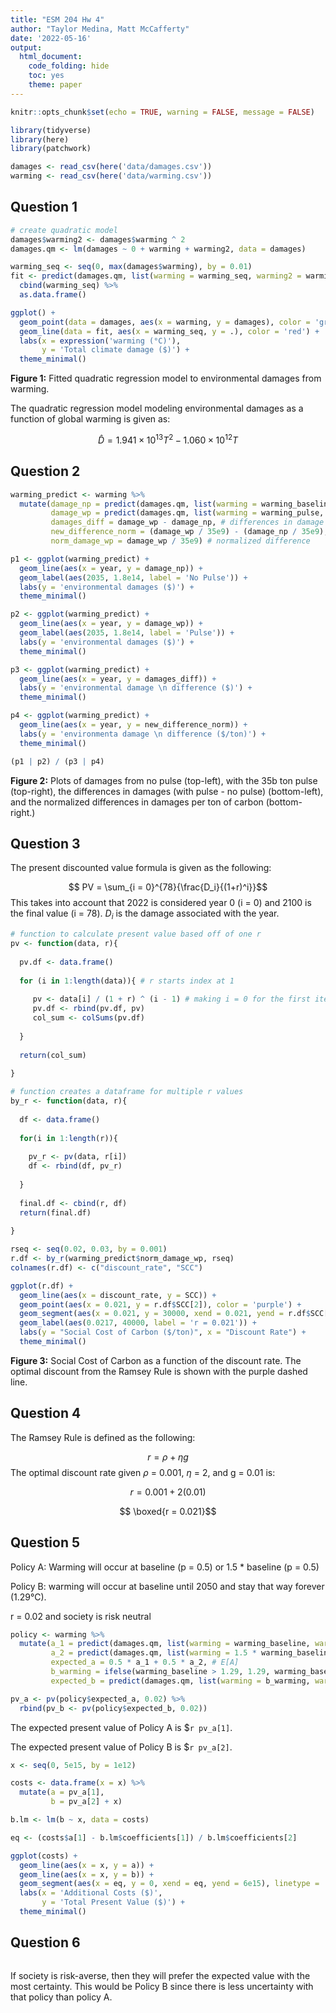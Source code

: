 ```yaml
---
title: "ESM 204 Hw 4"
author: "Taylor Medina, Matt McCafferty"
date: '2022-05-16'
output:
  html_document: 
    code_folding: hide
    toc: yes
    theme: paper
---
```


```r
knitr::opts_chunk$set(echo = TRUE, warning = FALSE, message = FALSE)

library(tidyverse)
library(here)
library(patchwork)
```

```r
damages <- read_csv(here('data/damages.csv'))
warming <- read_csv(here('data/warming.csv'))
```

## Question 1

```r
# create quadratic model
damages$warming2 <- damages$warming ^ 2
damages.qm <- lm(damages ~ 0 + warming + warming2, data = damages)

warming_seq <- seq(0, max(damages$warming), by = 0.01)
fit <- predict(damages.qm, list(warming = warming_seq, warming2 = warming_seq ^ 2)) %>% 
  cbind(warming_seq) %>% 
  as.data.frame()

ggplot() +
  geom_point(data = damages, aes(x = warming, y = damages), color = 'grey') +
  geom_line(data = fit, aes(x = warming_seq, y = .), color = 'red') +
  labs(x = expression('warming (°C)'),
       y = 'Total climate damage ($)') +
  theme_minimal()
```

**Figure 1:** Fitted quadratic regression model to environmental damages from warming.

The quadratic regression model modeling environmental damages as a function of global warming is given as:

$$ \hat D = 1.941 \times 10^{13} T ^ 2 - 1.060 \times 10^{12} T $$

## Question 2

```r
warming_predict <- warming %>% 
  mutate(damage_np = predict(damages.qm, list(warming = warming_baseline, warming2 = warming_baseline^2)), # damage without pulse
         damage_wp = predict(damages.qm, list(warming = warming_pulse, warming2 = warming_pulse^2)), # damage with pulse
         damages_diff = damage_wp - damage_np, # differences in damage
         new_difference_norm = (damage_wp / 35e9) - (damage_np / 35e9),
         norm_damage_wp = damage_wp / 35e9) # normalized difference

p1 <- ggplot(warming_predict) +
  geom_line(aes(x = year, y = damage_np)) +
  geom_label(aes(2035, 1.8e14, label = 'No Pulse')) +
  labs(y = 'environmental damages ($)') +
  theme_minimal()

p2 <- ggplot(warming_predict) +
  geom_line(aes(x = year, y = damage_wp)) +
  geom_label(aes(2035, 1.8e14, label = 'Pulse')) +
  labs(y = 'environmental damages ($)') +
  theme_minimal()

p3 <- ggplot(warming_predict) +
  geom_line(aes(x = year, y = damages_diff)) +
  labs(y = 'environmental damage \n difference ($)') +
  theme_minimal()

p4 <- ggplot(warming_predict) +
  geom_line(aes(x = year, y = new_difference_norm)) +
  labs(y = 'environmenta damage \n difference ($/ton)') +
  theme_minimal()

(p1 | p2) / (p3 | p4)

```

**Figure 2:** Plots of damages from no pulse (top-left), with the 35b ton pulse (top-right), the differences in damages (with pulse - no pulse) (bottom-left), and the normalized differences in damages per ton of carbon (bottom-right.)

## Question 3

The present discounted value formula is given as the following:

$$ PV = \sum_{i = 0}^{78}{\frac{D_i}{(1+r)^i}}$$
This takes into account that 2022 is considered year 0 (i = 0) and 2100 is the final value (i = 78). $D_i$ is the damage associated with the year.

```r
# function to calculate present value based off of one r
pv <- function(data, r){
  
  pv.df <- data.frame()
  
  for (i in 1:length(data)){ # r starts index at 1
  
     pv <- data[i] / (1 + r) ^ (i - 1) # making i = 0 for the first iteration
     pv.df <- rbind(pv.df, pv)
     col_sum <- colSums(pv.df)
     
  }
  
  return(col_sum)
  
}

# function creates a dataframe for multiple r values
by_r <- function(data, r){
  
  df <- data.frame()
  
  for(i in 1:length(r)){
    
    pv_r <- pv(data, r[i])
    df <- rbind(df, pv_r)
    
  }
  
  final.df <- cbind(r, df)
  return(final.df)
  
}

rseq <- seq(0.02, 0.03, by = 0.001) 
r.df <- by_r(warming_predict$norm_damage_wp, rseq) 
colnames(r.df) <- c("discount_rate", "SCC")

ggplot(r.df) +
  geom_line(aes(x = discount_rate, y = SCC)) +
  geom_point(aes(x = 0.021, y = r.df$SCC[2]), color = 'purple') +
  geom_segment(aes(x = 0.021, y = 30000, xend = 0.021, yend = r.df$SCC[2]), linetype = 'dashed', color = 'purple') +
  geom_label(aes(0.0217, 40000, label = 'r = 0.021')) +
  labs(y = "Social Cost of Carbon ($/ton)", x = "Discount Rate") +
  theme_minimal()
```

**Figure 3:** Social Cost of Carbon as a function of the discount rate. The optimal discount from the Ramsey Rule is shown with the purple dashed line. 

## Question 4

The Ramsey Rule is defined as the following:

$$ r = \rho + \eta g $$
The optimal discount rate given $\rho$ = 0.001, $\eta$ = 2, and g = 0.01 is:

$$ r = 0.001 + 2(0.01) $$

$$ \boxed{r = 0.021}$$

## Question 5

Policy A: Warming will occur at baseline (p = 0.5) or 1.5 * baseline (p = 0.5)

Policy B: warming will occur at baseline until 2050 and stay that way forever (1.29°C).

r = 0.02 and society is risk neutral

```r
policy <- warming %>% 
  mutate(a_1 = predict(damages.qm, list(warming = warming_baseline, warming2 = warming_baseline ^ 2)), # Policy A baseline
         a_2 = predict(damages.qm, list(warming = 1.5 * warming_baseline, warming2 = (1.5 * warming_baseline) ^ 2)), # 1.5 * policy A
         expected_a = 0.5 * a_1 + 0.5 * a_2, # E[A]
         b_warming = ifelse(warming_baseline > 1.29, 1.29, warming_baseline), # modifies warming so it levels off after 1.29 C
         expected_b = predict(damages.qm, list(warming = b_warming, warming2 = b_warming ^ 2))) # E[B]

pv_a <- pv(policy$expected_a, 0.02) %>% 
  rbind(pv_b <- pv(policy$expected_b, 0.02)) 
```

The expected present value of Policy A is $`r pv_a[1]`.

The expected present value of Policy B is $`r pv_a[2]`.

```r
x <- seq(0, 5e15, by = 1e12)

costs <- data.frame(x = x) %>% 
  mutate(a = pv_a[1],
         b = pv_a[2] + x)

b.lm <- lm(b ~ x, data = costs)

eq <- (costs$a[1] - b.lm$coefficients[1]) / b.lm$coefficients[2]

ggplot(costs) +
  geom_line(aes(x = x, y = a)) +
  geom_line(aes(x = x, y = b)) +
  geom_segment(aes(x = eq, y = 0, xend = eq, yend = 6e15), linetype = 'dashed') +
  labs(x = 'Additional Costs ($)',
       y = 'Total Present Value ($)') +
  theme_minimal()
```

## Question 6
```r

```

If society is risk-averse, then they will prefer the expected value with the most certainty. This would be Policy B since there is less uncertainty with that policy than policy A.


